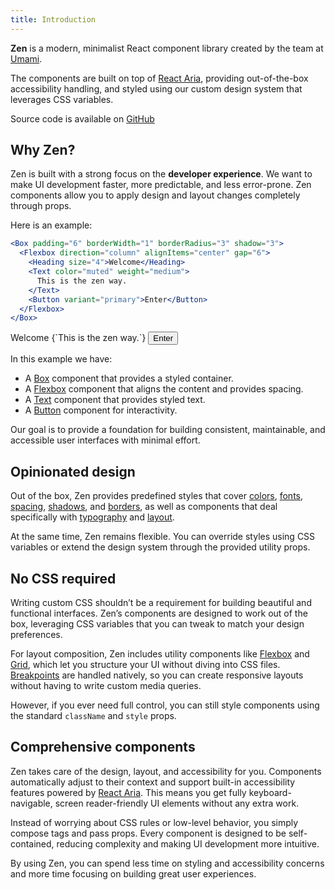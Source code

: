 ```yaml
---
title: Introduction
---
```


**Zen** is a modern, minimalist React component library created by the team at [Umami](https://umami.is).

The components are built on top of [React Aria](https://react-spectrum.adobe.com/react-aria/), providing
out-of-the-box accessibility handling, and styled using our custom design system that leverages CSS variables.

Source code is available on [GitHub](https://github.com/umami-software/react-zen)

## Why Zen?

Zen is built with a strong focus on the **developer experience**. We want to make UI development faster, more predictable, and less error-prone.
Zen components allow you to apply design and layout changes completely through props.

Here is an example:

```jsx
<Box padding="6" borderWidth="1" borderRadius="3" shadow="3">
  <Flexbox direction="column" alignItems="center" gap="6">
    <Heading size="4">Welcome</Heading>
    <Text color="muted" weight="medium">
      This is the zen way.
    </Text>
    <Button variant="primary">Enter</Button>
  </Flexbox>
</Box>
```

<Example>
  <Box padding="6" borderWidth="1" borderRadius="3" shadow="3">
    <Flexbox direction="column" alignItems="center" gap="6">
      <Heading size="4">Welcome</Heading>
      <Text color="muted" weight="medium">{`This is the zen way.`}</Text>
      <Button variant="primary">Enter</Button>
    </Flexbox>
  </Box>
</Example>

In this example we have:

- A [Box](/docs/layout/box) component that provides a styled container.
- A [Flexbox](/docs/layout/flexbox) component that aligns the content and provides spacing.
- A [Text](/docs/typography/text) component that provides styled text.
- A [Button](/docs/components/button) component for interactivity.

Our goal is to provide a foundation for building consistent, maintainable, and accessible user interfaces with minimal effort.

## Opinionated design

Out of the box, Zen provides predefined styles that cover
[colors](/docs/design/colors),
[fonts](/docs/design/fonts),
[spacing](/docs/design/spacing),
[shadows](/docs/design/shadows),
and [borders](/docs/design/borders),
as well as components that deal specifically with [typography](/docs/typography/text) and [layout](/docs/layout/box).

At the same time, Zen remains flexible. You can override styles using CSS variables or extend the design system through the provided utility props.

## No CSS required

Writing custom CSS shouldn’t be a requirement for building beautiful and functional interfaces. Zen’s components are designed to work out of the box, leveraging CSS variables that you can tweak to match your design preferences.

For layout composition, Zen includes utility components like [Flexbox](/docs/layout/flexbox) and [Grid](/docs/layout/grid), which let you structure your UI without diving into CSS files.
[Breakpoints](/docs/design/breakpoints) are handled natively, so you can create responsive layouts without having to write custom media queries.

However, if you ever need full control, you can still style components using the standard `className` and `style` props.

## Comprehensive components

Zen takes care of the design, layout, and accessibility for you. Components automatically adjust to their context and support built-in accessibility features powered by [React Aria](https://react-spectrum.adobe.com/react-aria/). This means you get fully keyboard-navigable, screen reader-friendly UI elements without any extra work.

Instead of worrying about CSS rules or low-level behavior, you simply compose tags and pass props. Every component is designed to be self-contained, reducing complexity and making UI development more intuitive.

By using Zen, you can spend less time on styling and accessibility concerns and more time focusing on building great user experiences.
